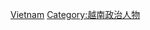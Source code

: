 {{Commonscat|Dissidents from Vietnam}}

[[Category:各國持不同政見者|Vietnam]]
[[Category:越南政治人物|Category:越南政治人物]]
